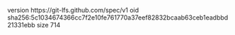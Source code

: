 version https://git-lfs.github.com/spec/v1
oid sha256:5c1034674366cc7f2e10fe761770a37eef82832bcaab63ceb1eadbbd21331ebb
size 714
